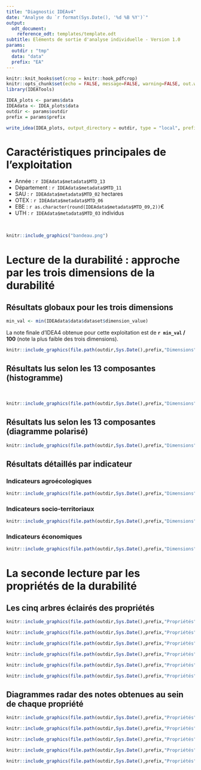 ```yaml
---
title: "Diagnostic IDEAv4"
date: "Analyse du `r format(Sys.Date(), '%d %B %Y')`"
output: 
  odt_document:
    reference_odt: templates/template.odt
subtitle: Eléments de sortie d'analyse individuelle - Version 1.0
params:
  outdir : "tmp"
  data: "data"
  prefix: "EA"
---
```


```r
knitr::knit_hooks$set(crop = knitr::hook_pdfcrop)
knitr::opts_chunk$set(echo = FALSE, message=FALSE, warning=FALSE, out.width = "100%", fig.align = "center",crop = TRUE)
library(IDEATools)
```


```r
IDEA_plots <- params$data
IDEAdata <- IDEA_plots$data
outdir <- params$outdir
prefix = params$prefix

write_idea(IDEA_plots, output_directory = outdir, type = "local", prefix = prefix, quiet = TRUE)
```

# Caractéristiques principales de l'exploitation {-}
- Année : `r IDEAdata$metadata$MTD_13`
- Département : `r IDEAdata$metadata$MTD_11`
- SAU : `r IDEAdata$metadata$MTD_02` hectares
- OTEX : `r IDEAdata$metadata$MTD_06`
- EBE : `r as.character(round(IDEAdata$metadata$MTD_09,2))`€
- UTH : `r IDEAdata$metadata$MTD_03` individus

<br>

```r
knitr::include_graphics("bandeau.png")
```

\newpage

# Lecture de la durabilité : approche par les trois dimensions de la durabilité

## Résultats globaux pour les trois dimensions

```r
min_val <- min(IDEAdata$data$dataset$dimension_value)
```

La note finale d'IDEA4 obtenue pour cette exploitation est de **`r min_val` / 100** (note la plus faible des trois dimensions).

```r
knitr::include_graphics(file.path(outdir,Sys.Date(),prefix,"Dimensions",paste0(prefix,"_","Dimensions.png")))
```


\newpage

## Résultats lus selon les 13 composantes (histogramme)

<br>

```r
knitr::include_graphics(file.path(outdir,Sys.Date(),prefix,"Dimensions",paste0(prefix,"_","Composantes.png")))
```

\newpage

## Résultats lus selon les 13 composantes (diagramme polarisé)

```r
knitr::include_graphics(file.path(outdir,Sys.Date(),prefix,"Dimensions",paste0(prefix,"_","Composantes polarisées.png")))
```

\newpage

## Résultats détaillés par indicateur

### Indicateurs agroécologiques

```r
knitr::include_graphics(file.path(outdir,Sys.Date(),prefix,"Dimensions",paste0(prefix,"_","Indicateurs Agroécologiques.png")))
```

\newpage

### Indicateurs socio-territoriaux

```r
knitr::include_graphics(file.path(outdir,Sys.Date(),prefix,"Dimensions",paste0(prefix,"_","Indicateurs Socio-Territoriaux.png")))
```

\newpage

### Indicateurs économiques

```r
knitr::include_graphics(file.path(outdir,Sys.Date(),prefix,"Dimensions",paste0(prefix,"_","Indicateurs Economiques.png")))
```

\newpage

# La seconde lecture par les propriétés de la durabilité

## Les cinq arbres éclairés des propriétés

```r
knitr::include_graphics(file.path(outdir,Sys.Date(),prefix,"Propriétés","Arbres éclairés",paste0(prefix,"_","Arbre global.png")))
```

```r
knitr::include_graphics(file.path(outdir,Sys.Date(),prefix,"Propriétés","Arbres éclairés",paste0(prefix,"_","Ancrage Territorial.png")), auto_pdf = TRUE)
```

```r
knitr::include_graphics(file.path(outdir,Sys.Date(),prefix,"Propriétés","Arbres éclairés",paste0(prefix,"_","Autonomie.png")))
```

```r
knitr::include_graphics(file.path(outdir,Sys.Date(),prefix,"Propriétés","Arbres éclairés",paste0(prefix,"_","Capacité productive et reproductive de biens et de services.png")), auto_pdf = TRUE)
```

```r
knitr::include_graphics(file.path(outdir,Sys.Date(),prefix,"Propriétés","Arbres éclairés",paste0(prefix,"_","Responsabilité globale.png")))
```

```r
knitr::include_graphics(file.path(outdir,Sys.Date(),prefix,"Propriétés","Arbres éclairés",paste0(prefix,"_","Robustesse.png")), auto_pdf = TRUE)
```

\newpage

## Diagrammes radar des notes obtenues au sein de chaque propriété


```r
knitr::include_graphics(file.path(outdir,Sys.Date(),prefix,"Propriétés","Radars",paste0(prefix,"_","Ancrage Territorial.png")))
```

```r
knitr::include_graphics(file.path(outdir,Sys.Date(),prefix,"Propriétés","Radars",paste0(prefix,"_","Autonomie.png")))
```

```r
knitr::include_graphics(file.path(outdir,Sys.Date(),prefix,"Propriétés","Radars",paste0(prefix,"_","Capacité productive et reproductive de biens et de services.png")))
```

```r
knitr::include_graphics(file.path(outdir,Sys.Date(),prefix,"Propriétés","Radars",paste0(prefix,"_","Responsabilité globale.png")))
```

```r
knitr::include_graphics(file.path(outdir,Sys.Date(),prefix,"Propriétés","Radars",paste0(prefix,"_","Robustesse.png")))
```
